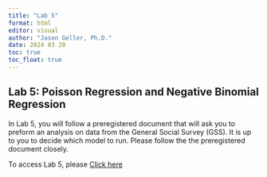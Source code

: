 ```yaml
---
title: "Lab 5"
format: html
editor: visual
author: "Jason Geller, Ph.D."
date: 2024 03 20
toc: true
toc_float: true
---
```


## Lab 5: Poisson Regression and Negative Binomial Regression

In Lab 5, you will follow a preregistered document that will ask you to preform an analysis on data from the General Social Survey (GSS). It is up to you to decide which model to run. Please follow the the preregistered document closely.

To access Lab 5, please [Click here](https://classroom.github.com/a/evl_aLLA)
